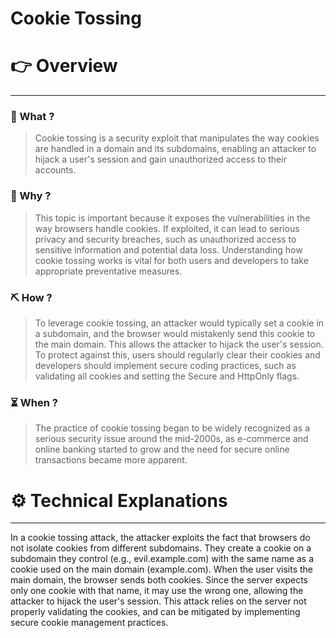 # Cookie Tossing


# 👉 Overview

---

### 👀 What ?

> Cookie tossing is a security exploit that manipulates the way cookies are handled in a domain and its subdomains, enabling an attacker to hijack a user's session and gain unauthorized access to their accounts.
> 

### 🧐 Why ?

> This topic is important because it exposes the vulnerabilities in the way browsers handle cookies. If exploited, it can lead to serious privacy and security breaches, such as unauthorized access to sensitive information and potential data loss. Understanding how cookie tossing works is vital for both users and developers to take appropriate preventative measures.
> 

### ⛏️ How ?

> To leverage cookie tossing, an attacker would typically set a cookie in a subdomain, and the browser would mistakenly send this cookie to the main domain. This allows the attacker to hijack the user's session. To protect against this, users should regularly clear their cookies and developers should implement secure coding practices, such as validating all cookies and setting the Secure and HttpOnly flags.
> 

### ⏳ When ?

> The practice of cookie tossing began to be widely recognized as a serious security issue around the mid-2000s, as e-commerce and online banking started to grow and the need for secure online transactions became more apparent.
> 

# ⚙️ Technical Explanations

---

In a cookie tossing attack, the attacker exploits the fact that browsers do not isolate cookies from different subdomains. They create a cookie on a subdomain they control (e.g., evil.example.com) with the same name as a cookie used on the main domain (example.com). When the user visits the main domain, the browser sends both cookies. Since the server expects only one cookie with that name, it may use the wrong one, allowing the attacker to hijack the user's session. This attack relies on the server not properly validating the cookies, and can be mitigated by implementing secure cookie management practices.

